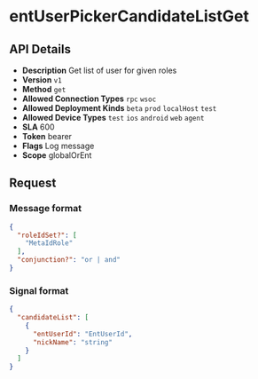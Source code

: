 # entUserPickerCandidateListGet

## API Details

- **Description** Get list of user for given roles
- **Version** `v1`
- **Method** `get`
- **Allowed Connection Types** `rpc` `wsoc` 
- **Allowed Deployment Kinds** `beta` `prod` `localHost` `test` 
- **Allowed Device Types** `test` `ios` `android` `web` `agent` 
- **SLA** 600
- **Token** bearer
- **Flags** Log message
- **Scope** globalOrEnt


## Request

### Message format

```json
{
  "roleIdSet?": [
    "MetaIdRole"
  ],
  "conjunction?": "or | and"
}
```

### Signal format

```json
{
  "candidateList": [
    {
      "entUserId": "EntUserId",
      "nickName": "string"
    }
  ]
}
```

